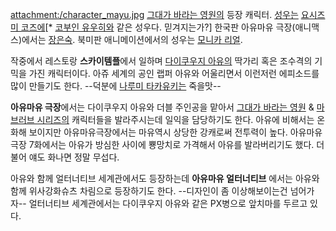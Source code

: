 attachment:/character_mayu.jpg
[[그대가 바라는 영원]]의 등장 캐릭터. [[성우]]는 [[요시즈미 코즈에]][* [[코부인 유우히]]와 같은 성우다. 믿겨지는가?] 한국판 아유마유 극장(애니맥스)에서는 [[장은숙]]. 북미판 애니메이션에서의 성우는 [[모니카 리얼]].

작중에서 레스토랑 '''스카이템플'''에서 일하며 [[다이쿠우지 아유]]의 딱가리 혹은 조수격의 기믹을 가진 캐릭터이다. 아쥬 세계의 공인 랩퍼 아유와 어울리면서 이런저런 에피소드를 많이 만들기도 한다. --덕분에 [[나루미 타카유키]]는 죽을맛--

'''아유마유 극장'''에서는 다이쿠우지 아유와 더블 주인공을 맡아서 [[그대가 바라는 영원]] & [[마브러브 시리즈]]의 캐릭터들을 발라주시는데 일익을 담당하기도 한다. 아유에 비해서는 온화해 보이지만 아유마유극장에서는 마유역시 상당한 강캐로써 전투력이 높다. 아유마유 극장 7화에서는 아유가 방심한 사이에 뿅망치로 가격해서 아유를 발라버리기도 했다. 더불어 얘도 화나면 정말 무섭다.

아유와 함께 얼터너티브 세계관에서도 등장하는데 '''아유마유 얼터너티브''' 에서는 아유와 함께 위사강화슈츠 차림으로 등장하기도 한다. --디자인이 좀 이상해보이는건 넘어가자-- 얼터너티브 세계관에서는 다이쿠우지 아유와 같은 PX병으로 앞치마를 두르고 있다.
